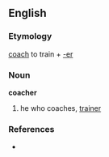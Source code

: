 ==English==
===Etymology===
[[coach]] to train + [[-er]]

===Noun===
'''coacher''' {{m}}
# he who coaches, [[trainer]]

===References===
* {{Websters}}